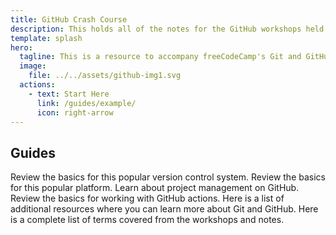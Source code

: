 ```yaml
---
title: GitHub Crash Course
description: This holds all of the notes for the GitHub workshops held in the freeCodeCamp Discord Community.
template: splash
hero:
  tagline: This is a resource to accompany freeCodeCamp's Git and GitHub workshops held in the Discord community.
  image:
    file: ../../assets/github-img1.svg
  actions:
    - text: Start Here
      link: /guides/example/
      icon: right-arrow
---
```



## Guides

<CardGrid>
  <Card title="Git Basics" icon="seti:git">
    Review the basics for this popular version control system.
  </Card>
  <Card title="GitHub Basics" icon="github">
    Review the basics for this popular platform.
  </Card>
  <Card title="GitHub Project Management" icon="github">
    Learn about project management on GitHub.
  </Card>
  <Card title="GitHub Actions" icon="seti:github">
    Review the basics for working with GitHub actions.
  </Card>
  <Card title="Additional Resources" icon="document">
    Here is a list of additional resources where you can learn more about Git
    and GitHub.
  </Card>
  <Card title="Glossary of terms" icon="open-book">
    Here is a complete list of terms covered from the workshops and notes.
  </Card>
</CardGrid>

